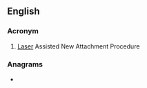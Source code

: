 {{also|lanap}}
==English==
{{wikipedia}}

===Acronym===
{{rfc-header|Acronym}}
{{en-acronym}}

# {{lb|en|dentistry}} [[laser|Laser]] Assisted New Attachment Procedure

===Anagrams===
* {{anagrams|en|a=aalnp|LAPAN|Lapan|plan A|plana}}
